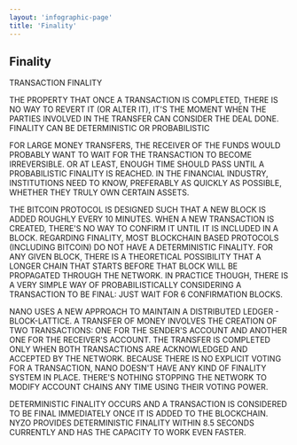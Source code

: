 ```yaml
---
layout: 'infographic-page'
title: 'Finality'
---
```



<YourGuideToNyzo>

  ## Finality

  TRANSACTION FINALITY
  
  THE PROPERTY THAT ONCE A TRANSACTION IS COMPLETED, THERE IS NO WAY TO REVERT IT (OR ALTER IT), 
  IT'S THE MOMENT WHEN THE PARTIES INVOLVED IN THE TRANSFER CAN CONSIDER THE DEAL DONE. 
  FINALITY CAN BE DETERMINISTIC OR PROBABILISTIC 
  
  FOR LARGE MONEY TRANSFERS, THE RECEIVER OF THE FUNDS WOULD PROBABLY WANT TO WAIT 
  FOR THE TRANSACTION TO BECOME IRREVERSIBLE. OR AT LEAST, ENOUGH TIME SHOULD PASS UNTIL A 
  PROBABILISTIC FINALITY IS REACHED. IN THE FINANCIAL INDUSTRY, INSTITUTIONS NEED TO KNOW, 
  PREFERABLY AS QUICKLY AS POSSIBLE, WHETHER THEY TRULY OWN CERTAIN ASSETS. 
  
  THE BITCOIN PROTOCOL IS DESIGNED SUCH THAT A NEW BLOCK IS ADDED ROUGHLY EVERY 10 MINUTES.
  WHEN A NEW TRANSACTION IS CREATED, THERE'S NO WAY TO CONFIRM IT UNTIL IT IS INCLUDED IN A BLOCK. 
  REGARDING FINALITY, MOST BLOCKCHAIN BASED PROTOCOLS (INCLUDING BITCOIN) DO NOT HAVE A DETERMINISTIC FINALITY. 
  FOR ANY GIVEN BLOCK, THERE IS A THEORETICAL POSSIBILITY THAT A LONGER CHAIN THAT STARTS BEFORE THAT 
  BLOCK WILL BE PROPAGATED THROUGH THE NETWORK. 
  IN PRACTICE THOUGH, THERE IS A VERY SIMPLE WAY OF PROBABILISTICALLY CONSIDERING A TRANSACTION TO BE FINAL: 
  JUST WAIT FOR 6 CONFIRMATION BLOCKS. 
  
  NANO USES A NEW APPROACH TO MAINTAIN A DISTRIBUTED LEDGER - BLOCK-LATTICE. 
  A TRANSFER OF MONEY INVOLVES THE CREATION OF TWO TRANSACTIONS: ONE FOR THE SENDER'S ACCOUNT AND ANOTHER ONE FOR THE RECEIVER'S ACCOUNT. 
  THE TRANSFER IS COMPLETED ONLY WHEN BOTH TRANSACTIONS ARE ACKNOWLEDGED AND ACCEPTED BY THE NETWORK. 
  BECAUSE THERE IS NO EXPLICIT VOTING FOR A TRANSACTION, NANO DOESN'T HAVE ANY KIND OF FINALITY SYSTEM IN PLACE. 
  THERE'S NOTHING STOPPING THE NETWORK TO MODIFY ACCOUNT CHAINS ANY TIME USING THEIR VOTING POWER. 
  
  DETERMINISTIC FINALITY OCCURS AND A TRANSACTION IS CONSIDERED TO BE FINAL IMMEDIATELY ONCE IT IS ADDED TO THE BLOCKCHAIN. 
  NYZO PROVIDES DETERMINISTIC FINALITY WITHIN 8.5 SECONDS CURRENTLY AND HAS THE CAPACITY TO WORK EVEN FASTER.

</YourGuideToNyzo>
